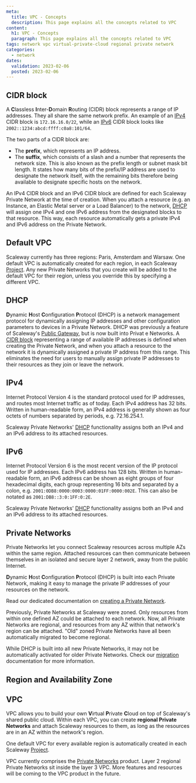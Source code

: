 ```yaml
---
meta:
  title: VPC - Concepts
  description: This page explains all the concepts related to VPC
content:
  h1: VPC - Concepts
  paragraph: This page explains all the concepts related to VPC
tags: network vpc virtual-private-cloud regional private network
categories:
  - network
dates:
  validation: 2023-02-06
  posted: 2023-02-06
---
```


<Concept opened>

## CIDR block

A **C**lassless **I**nter-**D**omain **R**outing (CIDR) block represents a range of IP addresses. They all share the same network prefix. An example of an [IPv4](#ipv4) CIDR block is `172.16.16.0/22`, while an [IPv6](#ipv6) CIDR block looks like `2002::1234:abcd:ffff:c0a8:101/64`.

The two parts of a CIDR block are:
- The **prefix**, which represents an IP address.
- The **suffix**, which consists of a slash and a number that represents the network size. This is also known as the prefix length or subnet mask bit length. It states how many bits of the prefix/IP address are used to designate the network itself, with the remaining bits therefore being available to designate specific hosts on the network.

An IPv4 CIDR block and an IPv6 CIDR block are defined for each Scaleway Private Network at the time of creation. When you attach a resource (e.g. an Instance, an Elastic Metal server or a Load Balancer) to the network, [DHCP](#dhcp) will assign one IPv4 and one IPv6 address from the designated blocks to that resource. This way, each resource automatically gets a private IPv4 and IPv6 address on the Private Network.
</Concept>

<Concept opened>

## Default VPC

Scaleway currently has three regions: Paris, Amsterdam and Warsaw. One default VPC is automatically created for each region, in each Scaleway [Project](/console/my-project/concepts/#project). Any new Private Networks that you create will be added to the default VPC for their region, unless you override this by specifying a different VPC. 

</Concept>

<Concept opened>

## DHCP

**D**ynamic **H**ost **C**onfiguration **P**rotocol (DHCP) is a network management protocol for dynamically assigning IP addresses and other configuration parameters to devices in a Private Network. DHCP was previously a feature of Scaleway's [Public Gateway](#public-gateway), but is now built into Privat e Networks. A [CIDR block](#cidr-block) representing a range of available IP addresses is defined when creating the Private Network, and when you attach a resource to the network it is dynamically assigned a private IP address from this range. This eliminates the need for users to manually assign private IP addresses to their resources as they join or leave the network.

</Concept>

<Concept>

## IPv4

Internet Protocol Version 4 is the standard protocol used for IP addresses, and routes most Internet traffic as of today. Each IPv4 address has 32 bits. Written in human-readable form, an IPv4 address is generally shown as four octets of numbers separated by periods, e.g. 72.16.254.1.

Scaleway Private Networks' [DHCP](#dhcp) functionality assigns both an IPv4 and an IPv6 address to its attached resources.

</Concept>

<Concept>

## IPv6

Internet Protocol Version 6 is the most recent version of the IP protocol used for IP addresses. Each IPv6 address has 128 bits. Written in human-readable form, an IPv6 address can be shown as eight groups of four hexadecimal digits, each group representing 16 bits and separated by a colon, e.g. `2001:0DB8:0000:0003:0000:01FF:0000:002E`. This can also be notated as `2001:DB8::3:0:1FF:0:2E`.

Scaleway Private Networks' [DHCP](#dhcp) functionality assigns both an IPv4 and an IPv6 address to its attached resources.

</Concept>

<Concept>

## Private Networks

Private Networks let you connect Scaleway resources across multiple AZs within the same region. Attached resources can then communicate between themselves in an isolated and secure layer 2 network, away from the public Internet.  

**D**ynamic **H**ost **C**onfiguration **P**rotocol (DHCP) is built into each Private Network, making it easy to manage the private IP addresses of your resources on the network.

Read our dedicated documentation on [creating a Private Network](/network/vpc/how-to/create-private-network/).

<Message type="note">
Previously, Private Networks at Scaleway were zoned. Only resources from within one defined AZ could be attached to each network. Now, all Private Networks are regional, and resources from any AZ within that network's region can be attached. "Old" zoned Private Networks have all been automatically migrated to become regional.

While DHCP is built into all new Private Networks, it may not be automatically activated for older Private Networks. Check our [migration](TODO) documentation for more information.
</Message>

</Concept>

<Concept>

## Region and Availability Zone

<Macro id="region-and-az" />

</Concept>

<Concept>

## VPC

VPC allows you to build your own **V**irtual **P**rivate **C**loud on top of Scaleway's shared public cloud. Within each VPC, you can create **regional Private Networks** and attach Scaleway resources to them, as long as the resources are in an AZ within the network's region.

One default VPC for every available region is automatically created in each Scaleway [Project](/console/my-project/concepts/#project).

VPC currently comprises the [Private Networks](#regional-private-networks) product. Layer 2 regional Private Networks sit inside the layer 3 VPC. More features and resources will be coming to the VPC product in the future.

</Concept>